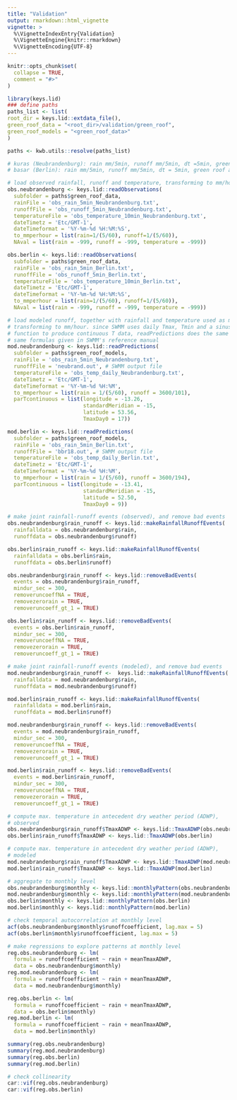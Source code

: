 ```yaml
---
title: "Validation"
output: rmarkdown::html_vignette
vignette: >
  %\VignetteIndexEntry{Validation}
  %\VignetteEngine{knitr::rmarkdown}
  %\VignetteEncoding{UTF-8}
---
```


```r
knitr::opts_chunk$set(
  collapse = TRUE,
  comment = "#>"
)
```

```r
library(keys.lid)
### define paths
paths_list <- list(
root_dir = keys.lid::extdata_file(),
green_roof_data = "<root_dir>/validation/green_roof",
green_roof_models = "<green_roof_data>"
)

paths <- kwb.utils::resolve(paths_list)

# kuras (Neubrandenburg): rain mm/5min, runoff mm/5min, dt =5min, green roof area = 101 m2
# basar (Berlin): rain mm/5min, runoff mm/5min, dt = 5min, green roof area = 194 m2

# load observed rainfall, runoff and temperature, transforming to mm/hour
obs.neubrandenburg <- keys.lid::readObservations(
  subfolder = paths$green_roof_data,
  rainFile = 'obs_rain_5min_Neubrandenburg.txt',
  runoffFile = 'obs_runoff_5min_Neubrandenburg.txt',
  temperatureFile = 'obs_temperature_10min_Neubrandenburg.txt',
  dateTimetz = 'Etc/GMT-1', 
  dateTimeformat = '%Y-%m-%d %H:%M:%S',
  to_mmperhour = list(rain=1/(5/60), runoff=1/(5/60)), 
  NAval = list(rain = -999, runoff = -999, temperature = -999))

obs.berlin <- keys.lid::readObservations(
  subfolder = paths$green_roof_data,
  rainFile = 'obs_rain_5min_Berlin.txt',
  runoffFile = 'obs_runoff_5min_Berlin.txt',
  temperatureFile = 'obs_temperature_10min_Berlin.txt',
  dateTimetz = 'Etc/GMT-1', 
  dateTimeformat = '%Y-%m-%d %H:%M:%S',
  to_mmperhour = list(rain=1/(5/60), runoff=1/(5/60)),
  NAval = list(rain = -999, runoff = -999, temperature = -999))

# load modeled runoff, together with rainfall and temperature used as model inputs,
# transforming to mm/hour. since SWMM uses daily Tmax, Tmin and a sinusoidal
# function to produce continuous T data, readPredictions does the same using the 
# same formulas given in SWMM's reference manual
mod.neubrandenburg <- keys.lid::readPredictions(
  subfolder = paths$green_roof_models,
  rainFile = 'obs_rain_5min_Neubrandenburg.txt',
  runoffFile = 'neubrand.out', # SWMM output file
  temperatureFile = 'obs_temp_daily_Neubrandenburg.txt',
  dateTimetz = 'Etc/GMT-1',
  dateTimeformat = '%Y-%m-%d %H:%M',
  to_mmperhour = list(rain = 1/(5/60), runoff = 3600/101),
  parTcontinuous = list(longitude = -13.26,
                        standardMeridian = -15,
                        latitude = 53.56,
                        TmaxDay0 = 17))

mod.berlin <- keys.lid::readPredictions(
  subfolder = paths$green_roof_models,
  rainFile = 'obs_rain_5min_Berlin.txt',
  runoffFile = 'bbr18.out', # SWMM output file
  temperatureFile = 'obs_temp_daily_Berlin.txt',
  dateTimetz = 'Etc/GMT-1',
  dateTimeformat = '%Y-%m-%d %H:%M',
  to_mmperhour = list(rain = 1/(5/60), runoff = 3600/194),
  parTcontinuous = list(longitude = -13.41,
                        standardMeridian = -15,
                        latitude = 52.50,
                        TmaxDay0 = 9))

# make joint rainfall-runoff events (observed), and remove bad events
obs.neubrandenburg$rain_runoff <- keys.lid::makeRainfallRunoffEvents(
  rainfalldata = obs.neubrandenburg$rain,
  runoffdata = obs.neubrandenburg$runoff)

obs.berlin$rain_runoff <- keys.lid::makeRainfallRunoffEvents(
  rainfalldata = obs.berlin$rain,
  runoffdata = obs.berlin$runoff)

obs.neubrandenburg$rain_runoff <- keys.lid::removeBadEvents(
  events = obs.neubrandenburg$rain_runoff,
  mindur_sec = 300, 
  removeruncoeffNA = TRUE,
  removezerorain = TRUE,
  removeruncoeff_gt_1 = TRUE)

obs.berlin$rain_runoff <- keys.lid::removeBadEvents(
  events = obs.berlin$rain_runoff,
  mindur_sec = 300, 
  removeruncoeffNA = TRUE,
  removezerorain = TRUE,
  removeruncoeff_gt_1 = TRUE)

# make joint rainfall-runoff events (modeled), and remove bad events
mod.neubrandenburg$rain_runoff <-  keys.lid::makeRainfallRunoffEvents(
  rainfalldata = mod.neubrandenburg$rain,
  runoffdata = mod.neubrandenburg$runoff)

mod.berlin$rain_runoff <- keys.lid::makeRainfallRunoffEvents(
  rainfalldata = mod.berlin$rain,
  runoffdata = mod.berlin$runoff)

mod.neubrandenburg$rain_runoff <- keys.lid::removeBadEvents(
  events = mod.neubrandenburg$rain_runoff,
  mindur_sec = 300, 
  removeruncoeffNA = TRUE,
  removezerorain = TRUE,
  removeruncoeff_gt_1 = TRUE)

mod.berlin$rain_runoff <- keys.lid::removeBadEvents(
  events = mod.berlin$rain_runoff,
  mindur_sec = 300, 
  removeruncoeffNA = TRUE,
  removezerorain = TRUE,
  removeruncoeff_gt_1 = TRUE)

# compute max. temperature in antecedent dry weather period (ADWP),
# observed
obs.neubrandenburg$rain_runoff$TmaxADWP <- keys.lid::TmaxADWP(obs.neubrandenburg)
obs.berlin$rain_runoff$TmaxADWP <- keys.lid::TmaxADWP(obs.berlin)

# compute max. temperature in antecedent dry weather period (ADWP),
# modeled
mod.neubrandenburg$rain_runoff$TmaxADWP <- keys.lid::TmaxADWP(mod.neubrandenburg)
mod.berlin$rain_runoff$TmaxADWP <- keys.lid::TmaxADWP(mod.berlin)

# aggregate to monthly level
obs.neubrandenburg$monthly <- keys.lid::monthlyPattern(obs.neubrandenburg)
mod.neubrandenburg$monthly <- keys.lid::monthlyPattern(mod.neubrandenburg)
obs.berlin$monthly <- keys.lid::monthlyPattern(obs.berlin)
mod.berlin$monthly <- keys.lid::monthlyPattern(mod.berlin)

# check temporal autocorrelation at monthly level
acf(obs.neubrandenburg$monthly$runoffcoefficient, lag.max = 5)
acf(obs.berlin$monthly$runoffcoefficient, lag.max = 5)

# make regressions to explore patterns at monthly level
reg.obs.neubrandenburg <- lm(
  formula = runoffcoefficient ~ rain + meanTmaxADWP, 
  data = obs.neubrandenburg$monthly)
reg.mod.neubrandenburg <- lm(
  formula = runoffcoefficient ~ rain + meanTmaxADWP, 
  data = mod.neubrandenburg$monthly)

reg.obs.berlin <- lm(
  formula = runoffcoefficient ~ rain + meanTmaxADWP, 
  data = obs.berlin$monthly)
reg.mod.berlin <- lm(
  formula = runoffcoefficient ~ rain + meanTmaxADWP, 
  data = mod.berlin$monthly)

summary(reg.obs.neubrandenburg)
summary(reg.mod.neubrandenburg)
summary(reg.obs.berlin)
summary(reg.mod.berlin)

# check collinearity
car::vif(reg.obs.neubrandenburg)
car::vif(reg.obs.berlin)
```
